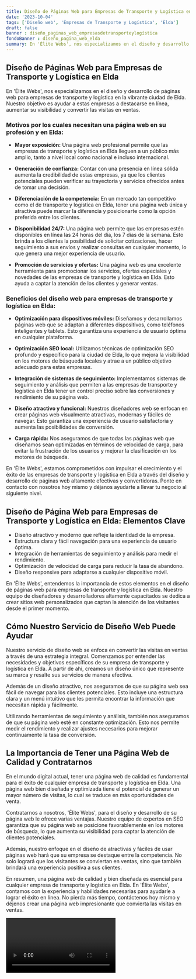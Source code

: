 ```yaml
---
title: Diseño de Páginas Web para Empresas de Transporte y Logística en Elda
date: '2023-10-04'
tags: ['Diseño web', 'Empresas de Transporte y Logística', 'Elda']
draft: false
banner : diseño_paginas_web_empresasdetransporteylogística
fondoBanner : diseño_pagina_web_elda
summary: En 'Élite Webs', nos especializamos en el diseño y desarrollo de páginas web para empresas de transporte y logística en la vibrante ciudad de Elda. Nuestro objetivo es ayudar a estas empresas a destacarse en línea, aumentar su visibilidad y convertir las visitas en ventas.
---
```


## Diseño de Páginas Web para Empresas de Transporte y Logística en Elda

En 'Élite Webs', nos especializamos en el diseño y desarrollo de páginas web para empresas de transporte y logística en la vibrante ciudad de Elda. Nuestro objetivo es ayudar a estas empresas a destacarse en línea, aumentar su visibilidad y convertir las visitas en ventas.

### Motivos por los cuales necesitan una página web en su profesión y en Elda:

- **Mayor exposición:** Una página web profesional permite que las empresas de transporte y logística en Elda lleguen a un público más amplio, tanto a nivel local como nacional e incluso internacional.

- **Generación de confianza:** Contar con una presencia en línea sólida aumenta la credibilidad de estas empresas, ya que los clientes potenciales pueden verificar su trayectoria y servicios ofrecidos antes de tomar una decisión.

- **Diferenciación de la competencia:** En un mercado tan competitivo como el de transporte y logística en Elda, tener una página web única y atractiva puede marcar la diferencia y posicionarte como la opción preferida entre los clientes.

- **Disponibilidad 24/7:** Una página web permite que las empresas estén disponibles en línea las 24 horas del día, los 7 días de la semana. Esto brinda a los clientes la posibilidad de solicitar cotizaciones, hacer seguimiento a sus envíos y realizar consultas en cualquier momento, lo que genera una mejor experiencia de usuario.

- **Promoción de servicios y ofertas:** Una página web es una excelente herramienta para promocionar los servicios, ofertas especiales y novedades de las empresas de transporte y logística en Elda. Esto ayuda a captar la atención de los clientes y generar ventas.

### Beneficios del diseño web para empresas de transporte y logística en Elda:

- **Optimización para dispositivos móviles:** Diseñamos y desarrollamos páginas web que se adaptan a diferentes dispositivos, como teléfonos inteligentes y tablets. Esto garantiza una experiencia de usuario óptima en cualquier plataforma.

- **Optimización SEO local:** Utilizamos técnicas de optimización SEO profundo y específico para la ciudad de Elda, lo que mejora la visibilidad en los motores de búsqueda locales y atrae a un público objetivo adecuado para estas empresas.

- **Integración de sistemas de seguimiento:** Implementamos sistemas de seguimiento y análisis que permiten a las empresas de transporte y logística en Elda tener un control preciso sobre las conversiones y rendimiento de su página web.

- **Diseño atractivo y funcional:** Nuestros diseñadores web se enfocan en crear páginas web visualmente atractivas, modernas y fáciles de navegar. Esto garantiza una experiencia de usuario satisfactoria y aumenta las posibilidades de conversión.

- **Carga rápida:** Nos aseguramos de que todas las páginas web que diseñamos sean optimizadas en términos de velocidad de carga, para evitar la frustración de los usuarios y mejorar la clasificación en los motores de búsqueda.

En 'Élite Webs', estamos comprometidos con impulsar el crecimiento y el éxito de las empresas de transporte y logística en Elda a través del diseño y desarrollo de páginas web altamente efectivas y convertidoras. Ponte en contacto con nosotros hoy mismo y déjanos ayudarte a llevar tu negocio al siguiente nivel.

<GifSeo />

<Cta />

## Diseño de Página Web para Empresas de Transporte y Logística en Elda: Elementos Clave

- Diseño atractivo y moderno que refleje la identidad de la empresa.
- Estructura clara y fácil navegación para una experiencia de usuario óptima.
- Integración de herramientas de seguimiento y análisis para medir el rendimiento.
- Optimización de velocidad de carga para reducir la tasa de abandono.
- Diseño responsive para adaptarse a cualquier dispositivo móvil.

En 'Élite Webs', entendemos la importancia de estos elementos en el diseño de páginas web para empresas de transporte y logística en Elda. Nuestro equipo de diseñadores y desarrolladores altamente capacitados se dedica a crear sitios web personalizados que captan la atención de los visitantes desde el primer momento.

## Cómo Nuestro Servicio de Diseño Web Puede Ayudar

Nuestro servicio de diseño web se enfoca en convertir las visitas en ventas a través de una estrategia integral. Comenzamos por entender las necesidades y objetivos específicos de su empresa de transporte y logística en Elda. A partir de ahí, creamos un diseño único que represente su marca y resalte sus servicios de manera efectiva.

Además de un diseño atractivo, nos aseguramos de que su página web sea fácil de navegar para los clientes potenciales. Esto incluye una estructura clara y un menú intuitivo que les permita encontrar la información que necesitan rápida y fácilmente.

Utilizando herramientas de seguimiento y análisis, también nos aseguramos de que su página web esté en constante optimización. Esto nos permite medir el rendimiento y realizar ajustes necesarios para mejorar continuamente la tasa de conversión.

## La Importancia de Tener una Página Web de Calidad y Contratarnos

En el mundo digital actual, tener una página web de calidad es fundamental para el éxito de cualquier empresa de transporte y logística en Elda. Una página web bien diseñada y optimizada tiene el potencial de generar un mayor número de visitas, lo cual se traduce en más oportunidades de venta.

Contratarnos a nosotros, 'Élite Webs', para el diseño y desarrollo de su página web le ofrece varias ventajas. Nuestro equipo de expertos en SEO garantiza que su página web se posicione favorablemente en los motores de búsqueda, lo que aumenta su visibilidad para captar la atención de clientes potenciales.

Además, nuestro enfoque en el diseño de atractivas y fáciles de usar páginas web hará que su empresa se destaque entre la competencia. No solo logrará que los visitantes se conviertan en ventas, sino que también brindará una experiencia positiva a sus clientes.

En resumen, una página web de calidad y bien diseñada es esencial para cualquier empresa de transporte y logística en Elda. En 'Élite Webs', contamos con la experiencia y habilidades necesarias para ayudarle a lograr el éxito en línea. No pierda más tiempo, contáctenos hoy mismo y déjenos crear una página web impresionante que convierta las visitas en ventas.

<Video />

<CtaBot job='Empresas de Transporte y Logística' city='Elda'/>

<Gmaps query='Elda+españa+maps' />